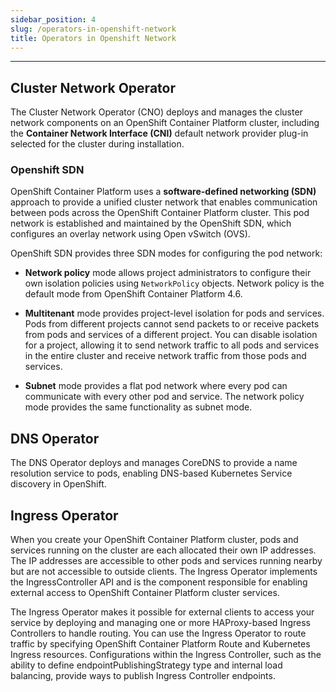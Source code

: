 ```yaml
---
sidebar_position: 4
slug: /operators-in-openshift-network
title: Operators in Openshift Network
---
```


---

## Cluster Network Operator
The Cluster Network Operator (CNO) deploys and manages the cluster network components on an OpenShift Container Platform cluster, including the **Container Network Interface (CNI)** default network provider plug-in selected for the cluster during installation.

### Openshift SDN
OpenShift Container Platform uses a __software-defined networking (SDN)__ approach to provide a unified cluster network that enables communication between pods across the OpenShift Container Platform cluster. This pod network is established and maintained by the OpenShift SDN, which configures an overlay network using Open vSwitch (OVS).

OpenShift SDN provides three SDN modes for configuring the pod network:

- **Network policy** mode allows project administrators to configure their own isolation policies using `NetworkPolicy` objects. Network policy is the default mode from OpenShift Container Platform 4.6.

- **Multitenant** mode provides project-level isolation for pods and services. Pods from different projects cannot send packets to or receive packets from pods and services of a different project. You can disable isolation for a project, allowing it to send network traffic to all pods and services in the entire cluster and receive network traffic from those pods and services.

- **Subnet** mode provides a flat pod network where every pod can communicate with every other pod and service. The network policy mode provides the same functionality as subnet mode.

## DNS Operator
The DNS Operator deploys and manages CoreDNS to provide a name resolution service to pods, enabling DNS-based Kubernetes Service discovery in OpenShift.

## Ingress Operator
When you create your OpenShift Container Platform cluster, pods and services running on the cluster are each allocated their own IP addresses. The IP addresses are accessible to other pods and services running nearby but are not accessible to outside clients. The Ingress Operator implements the IngressController API and is the component responsible for enabling external access to OpenShift Container Platform cluster services.

The Ingress Operator makes it possible for external clients to access your service by deploying and managing one or more HAProxy-based Ingress Controllers to handle routing. You can use the Ingress Operator to route traffic by specifying OpenShift Container Platform Route and Kubernetes Ingress resources. Configurations within the Ingress Controller, such as the ability to define endpointPublishingStrategy type and internal load balancing, provide ways to publish Ingress Controller endpoints.
